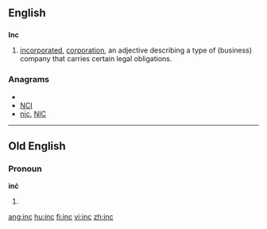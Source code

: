 ==English==

==={{acronym}}===
'''Inc'''

# {{chiefly|North American}} [[incorporated]], [[corporation]], an adjective describing a type of (business) company that carries certain legal obligations.

===Anagrams===
* {{alphagram|cin}}
* [[NCI#English|NCI]]
* [[nic#English|nic]], [[NIC#English|NIC]]

----

==Old English==

===Pronoun===
'''inċ'''

# {{alternative spelling of|inċ}}

[[ang:inc]]
[[hu:inc]]
[[fi:inc]]
[[vi:inc]]
[[zh:inc]]